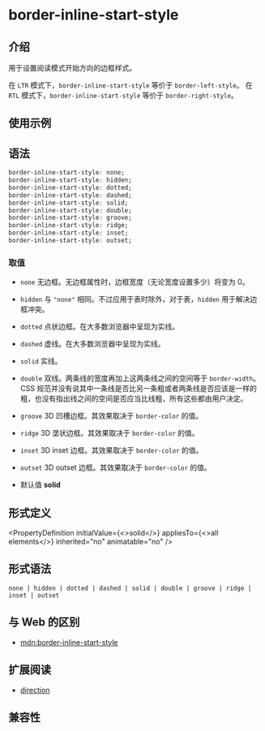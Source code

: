 # border-inline-start-style

## 介绍

用于设置阅读模式开始方向的边框样式。

在 `LTR` 模式下，`border-inline-start-style` 等价于 `border-left-style`。
在 `RTL` 模式下，`border-inline-start-style` 等价于 `border-right-style`。

## 使用示例


<Go
  example="css-api"
  defaultFile="src/border-inline-start-style/App.tsx"
  img="https://lf-lynx.tiktok-cdns.com/obj/lynx-artifacts-oss-sg/lynx-website/assets/doc/css/border-inline-style.jpg"
  defaultEntryFile="dist/border-inline-start-style.lynx.bundle"
  entry="src/border-inline-start-style"
/>

## 语法

```css
border-inline-start-style: none;
border-inline-start-style: hidden;
border-inline-start-style: dotted;
border-inline-start-style: dashed;
border-inline-start-style: solid;
border-inline-start-style: double;
border-inline-start-style: groove;
border-inline-start-style: ridge;
border-inline-start-style: inset;
border-inline-start-style: outset;
```

### 取值

- `none`
  无边框。无边框属性时，边框宽度（无论宽度设置多少）将变为 0。

- `hidden`
  与 `"none"` 相同。不过应用于表时除外，对于表，`hidden` 用于解决边框冲突。

- `dotted`
  点状边框。在大多数浏览器中呈现为实线。

- `dashed`
  虚线。在大多数浏览器中呈现为实线。

- `solid`
  实线。

- `double`
  双线。两条线的宽度再加上这两条线之间的空间等于 `border-width`。CSS 规范并没有说其中一条线是否比另一条粗或者两条线是否应该是一样的粗，也没有指出线之间的空间是否应当比线粗，所有这些都由用户决定。

- `groove`
  3D 凹槽边框。其效果取决于 `border-color` 的值。

- `ridge`
  3D 垄状边框。其效果取决于 `border-color` 的值。

- `inset`
  3D inset 边框。其效果取决于 `border-color` 的值。

- `outset`
  3D outset 边框。其效果取决于 `border-color` 的值。

- 默认值
  **solid**

## 形式定义


<PropertyDefinition
  initialValue={<>solid</>}
  appliesTo={<>all elements</>}
  inherited="no"
  animatable="no"
/>

## 形式语法

```
none | hidden | dotted | dashed | solid | double | groove | ridge | inset | outset
```

## 与 Web 的区别

- [mdn:border-inline-start-style](https://developer.mozilla.org/en-US/docs/Web/CSS/border-inline-start-style)

## 扩展阅读

- [direction](/api/css/properties/direction)

## 兼容性


<LegacyCompatTable metadata="css/properties/border-inline-start-style" />
